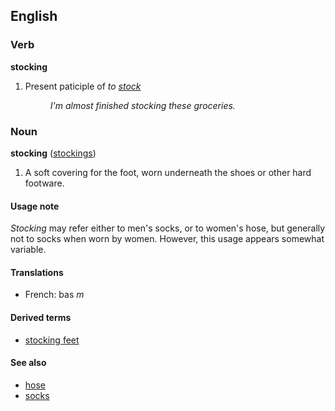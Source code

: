 ==English==
===Verb===
'''stocking'''

# Present paticiple of ''to [[stock]]''
#: ''I'm almost finished stocking these groceries.''

===Noun===
'''stocking''' ([[stockings]])

# A soft covering for the foot, worn underneath the shoes or other hard footware.

====Usage note====
''Stocking'' may refer either to men's socks, or to women's hose, but generally not to socks when worn by women.  However, this usage appears somewhat variable.
====Translations====
*French: bas ''m''
====Derived terms====
*[[stocking feet]]

====See also====
*[[hose]]
*[[socks]]
